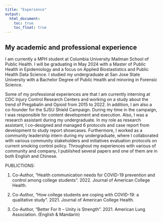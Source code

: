 ```yaml
---
title: "Experience"
output: 
  html_document:
    toc: true
    toc_float: true
---
```

## My academic and professional experience

I am currently a MPH student at Columbia University Mailman School of Public Health. I will be graduating in May 2024 with a Master of Public Health in Epidemiology and a focus on Applied Biostastistics and Public Health Data Science. I studied my undergraduate at San Jose State University with a Bachelor Degree of Public Health and minoring in Forensic Science. 

Some of my professional experiences are that I am currently interning at CDC Injury Control Research Centers and working on a study about the trend of Pregabalin and Opioid from 2015 to 2022. In addition, I am also a co-founder for the SJSU Shield Campaign. During my time in the campaign, I was responsible for content development and execution. Also, I was a research assistant during my undergraduate. In my role as research assistant, I co-designed and managed 6 protocols and case report from development to study report showcases. Furthermore, I worked as a community leadership intern during my undergraduate, where I collaborated with various community stakeholders and initiatives evaluation protocols on current smoking control policy. Throughout my experiences with various of community and company, I published several papers and one of them are in both English and Chinese. 

PUBLICTIONS:

1. Co-Author, “Health communication needs for COVID-19 prevention and control among college students”. 2022. Journal of American College Health.

2. Co-Author, “How college students are coping with COVID-19: a qualitative study”. 2021. Journal of American College Health.

3. Co-Author, “Better For It – Unity is Strength”. 2021. American Lung Association. (English & Mandarin)


